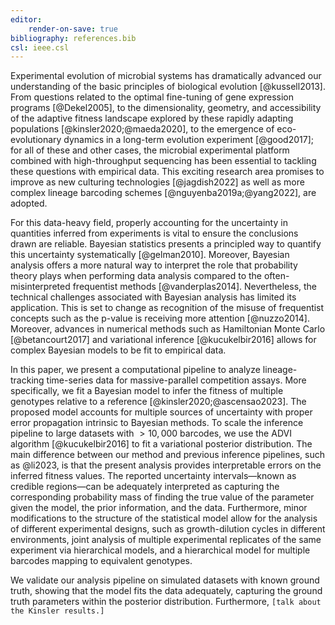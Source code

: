```yaml
---
editor:
    render-on-save: true
bibliography: references.bib
csl: ieee.csl
---
```


Experimental evolution of microbial systems has dramatically advanced our
understanding of the basic principles of biological evolution [@kussell2013].
From questions related to the optimal fine-tuning of gene expression programs
[@Dekel2005], to the dimensionality, geometry, and accessibility of the adaptive
fitness landscape explored by these rapidly adapting populations
[@kinsler2020;@maeda2020], to the emergence of eco-evolutionary dynamics in a
long-term evolution experiment [@good2017]; for all of these and other cases,
the microbial experimental platform combined with high-throughput sequencing has
been essential to tackling these questions with empirical data. This exciting
research area promises to improve as new culturing technologies [@jagdish2022]
as well as more complex lineage barcoding schemes [@nguyenba2019a;@yang2022],
are adopted.

For this data-heavy field, properly accounting for the uncertainty in quantities
inferred from experiments is vital to ensure the conclusions drawn are reliable.
Bayesian statistics presents a principled way to quantify this uncertainty
systematically [@gelman2010]. Moreover, Bayesian analysis offers a more
natural way to interpret the role that probability theory plays when performing
data analysis compared to the often-misinterpreted frequentist methods
[@vanderplas2014]. Nevertheless, the technical challenges associated with
Bayesian analysis has limited its application. This is set to change as
recognition of the misuse of frequentist concepts such as the p-value is
receiving more attention [@nuzzo2014]. Moreover, advances in numerical methods
such as Hamiltonian Monte Carlo [@betancourt2017] and variational inference
[@kucukelbir2016] allows for complex Bayesian models to be fit to empirical
data.

In this paper, we present a computational pipeline to analyze lineage-tracking
time-series data for massive-parallel competition assays. More specifically, we
fit a Bayesian model to infer the fitness of multiple genotypes relative to a
reference [@kinsler2020;@ascensao2023]. The proposed model accounts for multiple
sources of uncertainty with proper error propagation intrinsic to Bayesian
methods. To scale the inference pipeline to large datasets with $> 10,000$
barcodes, we use the ADVI algorithm [@kucukelbir2016] to fit a variational
posterior distribution. The main difference between our method and previous
inference pipelines, such as @li2023, is that the present analysis provides
interpretable errors on the inferred fitness values. The reported uncertainty
intervals---known as credible regions---can be adequately interpreted as
capturing the corresponding probability mass of finding the true value of the
parameter given the model, the prior information, and the data. Furthermore,
minor modifications to the structure of the statistical model allow for the
analysis of different experimental designs, such as growth-dilution cycles in
different environments, joint analysis of multiple experimental replicates of
the same experiment via hierarchical models, and a hierarchical model for
multiple barcodes mapping to equivalent genotypes.

We validate our analysis pipeline on simulated datasets with known ground truth,
showing that the model fits the data adequately, capturing the ground truth
parameters within the posterior distribution. Furthermore, `[talk about the
Kinsler results.]`

